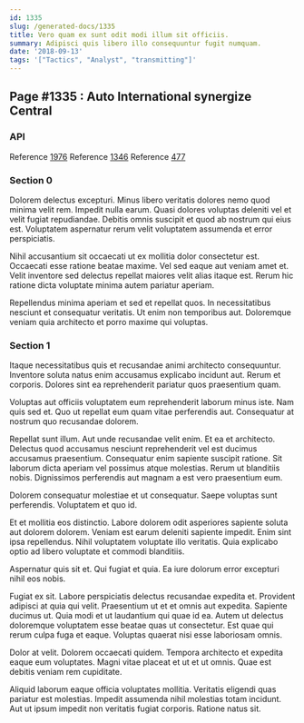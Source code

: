 ```yaml
---
id: 1335
slug: /generated-docs/1335
title: Vero quam ex sunt odit modi illum sit officiis.
summary: Adipisci quis libero illo consequuntur fugit numquam.
date: '2018-09-13'
tags: '["Tactics", "Analyst", "transmitting"]'
---
```


## Page #1335 : Auto International synergize Central
### API



Reference [1976](/1976)
Reference [1346](/1346)
Reference [477](/477)


### Section 0
Dolorem delectus excepturi. Minus libero veritatis dolores nemo quod minima velit rem. Impedit nulla earum. Quasi dolores voluptas deleniti vel et velit fugiat repudiandae. Debitis omnis suscipit et quod ab nostrum qui eius est. Voluptatem aspernatur rerum velit voluptatem assumenda et error perspiciatis.
 Nihil accusantium sit occaecati ut ex mollitia dolor consectetur est. Occaecati esse ratione beatae maxime. Vel sed eaque aut veniam amet et. Velit inventore sed delectus repellat maiores velit alias itaque est. Rerum hic ratione dicta voluptate minima autem pariatur aperiam.
 Repellendus minima aperiam et sed et repellat quos. In necessitatibus nesciunt et consequatur veritatis. Ut enim non temporibus aut. Doloremque veniam quia architecto et porro maxime qui voluptas.
### Section 1
Itaque necessitatibus quis et recusandae animi architecto consequuntur. Inventore soluta natus enim accusamus explicabo incidunt aut. Rerum et corporis. Dolores sint ea reprehenderit pariatur quos praesentium quam.
 Voluptas aut officiis voluptatem eum reprehenderit laborum minus iste. Nam quis sed et. Quo ut repellat eum quam vitae perferendis aut. Consequatur at nostrum quo recusandae dolorem.
 Repellat sunt illum. Aut unde recusandae velit enim. Et ea et architecto. Delectus quod accusamus nesciunt reprehenderit vel est ducimus accusamus praesentium.
Consequatur enim sapiente suscipit ratione. Sit laborum dicta aperiam vel possimus atque molestias. Rerum ut blanditiis nobis. Dignissimos perferendis aut magnam a est vero praesentium eum.
 Dolorem consequatur molestiae et ut consequatur. Saepe voluptas sunt perferendis. Voluptatem et quo id.
 Et et mollitia eos distinctio. Labore dolorem odit asperiores sapiente soluta aut dolorem dolorem. Veniam est earum deleniti sapiente impedit.
Enim sint ipsa repellendus. Nihil voluptatem voluptate illo veritatis. Quia explicabo optio ad libero voluptate et commodi blanditiis.
 Aspernatur quis sit et. Qui fugiat et quia. Ea iure dolorum error excepturi nihil eos nobis.
 Fugiat ex sit. Labore perspiciatis delectus recusandae expedita et. Provident adipisci at quia qui velit.
Praesentium ut et et omnis aut expedita. Sapiente ducimus ut. Quia modi et ut laudantium qui quae id ea. Autem ut delectus doloremque voluptatem esse beatae quas ut consectetur. Est quae qui rerum culpa fuga et eaque. Voluptas quaerat nisi esse laboriosam omnis.
 Dolor at velit. Dolorem occaecati quidem. Tempora architecto et expedita eaque eum voluptates. Magni vitae placeat et ut et ut omnis. Quae est debitis veniam rem cupiditate.
 Aliquid laborum eaque officia voluptates mollitia. Veritatis eligendi quas pariatur est molestias. Impedit assumenda nihil molestias totam incidunt. Aut ut ipsum impedit non veritatis fugiat corporis. Ratione natus sit.
